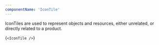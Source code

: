 ```yaml
---
componentName: 'IconTile'
---
```


IconTiles are used to represent objects and resources, either unrelated, or directly related to a product.

<LiveComponent>{`
    <IconTile />
`}</LiveComponent>
